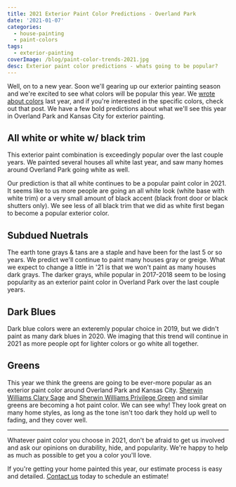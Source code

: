 ```yaml
---
title: 2021 Exterior Paint Color Predictions - Overland Park
date: '2021-01-07'
categories:
  - house-painting
  - paint-colors
tags:
  - exterior-painting
coverImage: /blog/paint-color-trends-2021.jpg
desc: Exterior paint color predictions - whats going to be popular?
---
```


Well, on to a new year. Soon we'll gearing up our exterior painting season and we're excited to see what colors will be popular this year. We [wrote about colors](https://greatplainspaintingkc.com/popular-exterior-color-overland-park/) last year, and if you're interested in the specific colors, check out that post. We have a few bold predictions about what we'll see this year in Overland Park and Kansas City for exterior painting.

## All white or white w/ black trim

This exterior paint combination is exceedingly popular over the last couple years. We painted several houses all white last year, and saw many homes around Overland Park going white as well.

Our prediction is that all white continues to be a popular paint color in 2021. It seems like to us more people are going an all white look (white base with white trim) or a very small amount of black accent (black front door or black shutters only). We see less of all black trim that we did as white first began to become a popular exterior color.

## Subdued Nuetrals

The earth tone grays & tans are a staple and have been for the last 5 or so years. We predict we'll continue to paint many houses gray or greige. What we expect to change a little in '21 is that we won't paint as many houses dark grays. The darker grays, while popular in 2017-2018 seem to be losing popularity as an exterior paint color in Overland Park over the last couple years.

## Dark Blues

Dark blue colors were an exteremly popular choice in 2019, but we didn't paint as many dark blues in 2020. We imaging that this trend will continue in 2021 as more people opt for lighter colors or go white all together.

## Greens

This year we think the greens are going to be ever-more popular as an exterior paint color around Overland Park and Kansas City. [Sherwin Williams Clary Sage](https://www.sherwin-williams.com/homeowners/color/find-and-explore-colors/paint-colors-by-family/SW6178-clary-sage) and [Sherwin Williams Privilege Green](https://www.sherwin-williams.com/homeowners/color/find-and-explore-colors/paint-colors-by-family/SW6193-privilege-green) and similar greens are becoming a hot paint color. We can see why! They look great on many home styles, as long as the tone isn't too dark they hold up well to fading, and they cover well.

* * *

Whatever paint color you choose in 2021, don't be afraid to get us involved and ask our opinions on durability, hide, and popularity. We're happy to help as much as possible to get you a color you'll love.

If you're getting your home painted this year, our estimate process is easy and detailed. [Contact us](https://greatplainspaintingkc.com/contact/) today to schedule an estimate!
